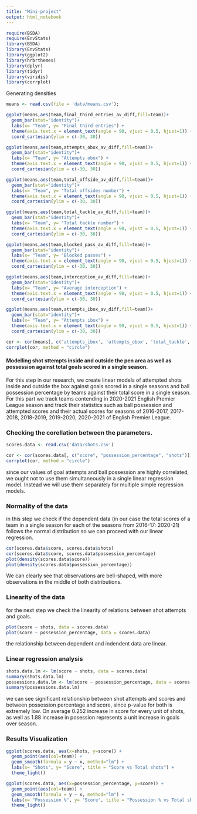 ```yaml
---
title: "Mini-project"
output: html_notebook
---
```


```r
require(BSDA)
require(EnvStats)
library(BSDA)
library(EnvStats)
library(ggplot2)
library(hrbrthemes)
library(dplyr)
library(tidyr)
library(viridis)
library(corrplot)
```

Generating densities

```r
means <- read.csv(file = 'data/means.csv');

ggplot(means,aes(team,final_third_entries_av_diff,fill=team))+
  geom_bar(stat="identity")+
  labs(x= "Team", y= "Final third entries") +
  theme(axis.text.x = element_text(angle = 90, vjust = 0.5, hjust=1)) + 
  coord_cartesian(ylim = c(-30, 30))

ggplot(means,aes(team,attempts_obox_av_diff,fill=team))+
  geom_bar(stat="identity")+
  labs(x= "Team", y= "Attempts obox") +
  theme(axis.text.x = element_text(angle = 90, vjust = 0.5, hjust=1)) + 
  coord_cartesian(ylim = c(-30, 30))

ggplot(means,aes(team,total_offside_av_diff,fill=team))+
  geom_bar(stat="identity")+
  labs(x= "Team", y= "Total offsides number") +
  theme(axis.text.x = element_text(angle = 90, vjust = 0.5, hjust=1)) + 
  coord_cartesian(ylim = c(-30, 30))

ggplot(means,aes(team,total_tackle_av_diff,fill=team))+
  geom_bar(stat="identity")+
  labs(x= "Team", y= "Total tackle number") +
  theme(axis.text.x = element_text(angle = 90, vjust = 0.5, hjust=1)) + 
  coord_cartesian(ylim = c(-30, 30))

ggplot(means,aes(team,blocked_pass_av_diff,fill=team))+
  geom_bar(stat="identity")+
  labs(x= "Team", y= "Blocked passes") +
  theme(axis.text.x = element_text(angle = 90, vjust = 0.5, hjust=1)) + 
  coord_cartesian(ylim = c(-30, 30))

ggplot(means,aes(team,interception_av_diff,fill=team))+
  geom_bar(stat="identity")+
  labs(x= "Team", y= "Average interception") +
  theme(axis.text.x = element_text(angle = 90, vjust = 0.5, hjust=1)) + 
  coord_cartesian(ylim = c(-30, 30))

ggplot(means,aes(team,attempts_ibox_av_diff,fill=team))+
  geom_bar(stat="identity")+
  labs(x= "Team", y= "Attempts ibox") +
  theme(axis.text.x = element_text(angle = 90, vjust = 0.5, hjust=1)) + 
  coord_cartesian(ylim = c(-30, 30))
```

```r
cor <- cor(means[, c('attempts_ibox', 'attempts_obox', 'total_tackle', 'finale.position', 'final_third_entries', 'total_offside', 'blocked_pass')])
corrplot(cor, method = "circle")
```

#### Modelling shot sttempts inside and outside the pen area as well as possession against total goals scored in a single season.
For this step in our research, we create linear models of attempted shots inside and outside the box against goals scored in a single seasons and ball possession percentage by teams against their total score in a single season. For this part we track teams contending in 2020-2021 English Premier League season and track their statistics such as ball possession and attempted scores and their actual scores for seasons of 2016-2017, 2017-2018, 2018-2019, 2019-2020, 2020-2021 of English Premier League.

### Checking the corellation between the parameters.
```r
scores.data <- read.csv('data/shots.csv')

cor <- cor(scores.data[, c("score", "possession_percentage", "shots")])
corrplot(cor, method = "circle")
```
since our values of goal attempts and ball possession are highly correlated, we ought not to use them simultaneously in a single linear regression model. Instead we will use them separately for multiple simple regression models.

### Normality of the data
in this step we check if the dependent data (in our case the total scores of a team in a single season for each of the seasons from 2016-17: 2020-21) follows the normal distribution so we can proceed with our linear regression.
```r
cor(scores.data$score, scores.data$shots)
cor(scores.data$score, scores.data$possession_percentage)
plot(density(scores.data$score))
plot(density(scores.data$possession_percentage))
```
We can clearly see that observations are bell-shaped, with more observations in the middle of both distributions.

### Linearity of the data
for the next step we check the linearity of relations between shot attempts and goals.

```r
plot(score ~ shots, data = scores.data)
plot(score ~ possession_percentage, data = scores.data)
```
the relationship between dependent and indendent data are linear.

### Linear regression analysis
```r
shots.data.lm <- lm(score ~ shots, data = scores.data)
summary(shots.data.lm)
possessions.data.lm <- lm(score ~ possession_percentage, data = scores.data)
summary(possessions.data.lm)
```
we can see significant relationship between shot attempts and scores and between possession percentage and score, since p-value for both is extremely low. On average 0.252 increase in score for every unit of shots, as well as 1.88 increase in posession represents a unit increase in goals over season.


### Results Visualization
```r
ggplot(scores.data, aes(x=shots, y=score)) +
  geom_point(aes(col=team)) +
  geom_smooth(formula = y ~ x, method="lm") +
  labs(x= "Shots", y= "Score", title = "Score vs Total shots") +
  theme_light()
```



```r
ggplot(scores.data, aes(x=possession_percentage, y=score)) +
  geom_point(aes(col=team)) +
  geom_smooth(formula = y ~ x, method="lm") +
  labs(x= "Possession %", y= "Score", title = "Possession % vs Total shots") +
  theme_light()

```

